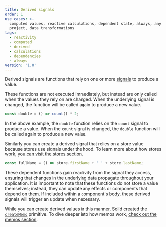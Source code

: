 ```yaml
---
title: Derived signals
order: 1
use_cases: >-
  computed values, reactive calculations, dependent state, always, any solid
  project, data transformations
tags:
  - reactivity
  - computed
  - derived
  - calculations
  - dependencies
  - always
version: '1.0'
---
```


Derived signals are functions that rely on one or more [signals](/concepts/signals) to produce a value.

These functions are not executed immediately, but instead are only called when the values they rely on are changed.
When the underlying signal is changed, the function will be called again to produce a new value.

```js
const double = () => count() * 2;
```

In the above example, the `double` function relies on the `count` signal to produce a value.
When the `count` signal is changed, the `double` function will be called again to produce a new value.

Similarly you can create a derived signal that relies on a store value because stores use signals under the hood.
To learn more about how stores work, [you can visit the stores section](/concepts/stores).

```js
const fullName = () => store.firstName + ' ' + store.lastName;
```

These dependent functions gain reactivity from the signal they access, ensuring that changes in the underlying data propagate throughout your application. 
It is important to note that these functions do not store a value themselves; instead, they can update any effects or components that depend on them. 
If included within a component's body, these derived signals will trigger an update when necessary.

While you can create derived values in this manner, Solid created the [`createMemo`](/reference/basic-reactivity/create-memo) primitive.
To dive deeper into how memos work, [check out the memos section](/concepts/derived-values/memos).
